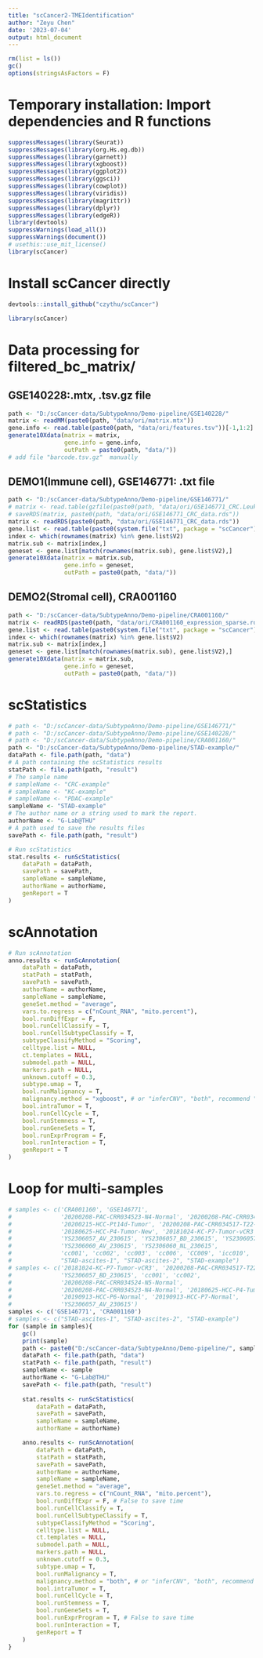 ```yaml
---
title: "scCancer2-TMEIdentification"
author: "Zeyu Chen"
date: '2023-07-04'
output: html_document
---
```


```r
rm(list = ls())
gc()
options(stringsAsFactors = F)
```

# Temporary installation: Import dependencies and R functions
```r
suppressMessages(library(Seurat))
suppressMessages(library(org.Hs.eg.db))
suppressMessages(library(garnett))
suppressMessages(library(xgboost))
suppressMessages(library(ggplot2))
suppressMessages(library(ggsci))
suppressMessages(library(cowplot))
suppressMessages(library(viridis))
suppressMessages(library(magrittr))
suppressMessages(library(dplyr))
suppressMessages(library(edgeR))
library(devtools)
suppressWarnings(load_all())
suppressWarnings(document())
# usethis::use_mit_license()
library(scCancer)
```

# Install scCancer directly
```r
devtools::install_github("czythu/scCancer")
```

```r
library(scCancer)
```


# Data processing for filtered_bc_matrix/
## GSE140228:.mtx, .tsv.gz file
```r
path <- "D:/scCancer-data/SubtypeAnno/Demo-pipeline/GSE140228/"
matrix <- readMM(paste0(path, "data/ori/matrix.mtx"))
gene.info <- read.table(paste0(path, "data/ori/features.tsv"))[-1,1:2]
generate10Xdata(matrix = matrix,
                gene.info = gene.info, 
                outPath = paste0(path, "data/"))
# add file "barcode.tsv.gz"  manually
```

## DEMO1(Immune cell), GSE146771: .txt file
```r
path <- "D:/scCancer-data/SubtypeAnno/Demo-pipeline/GSE146771/"
# matrix <- read.table(gzfile(paste0(path, "data/ori/GSE146771_CRC.Leukocyte.10x.TPM.txt.gz")))
# saveRDS(matrix, paste0(path, "data/ori/GSE146771_CRC_data.rds"))
matrix <- readRDS(paste0(path, "data/ori/GSE146771_CRC_data.rds"))
gene.list <- read.table(paste0(system.file("txt", package = "scCancer"), "/single_cell_features.tsv"))[,1:2]
index <- which(rownames(matrix) %in% gene.list$V2)
matrix.sub <- matrix[index,]
geneset <- gene.list[match(rownames(matrix.sub), gene.list$V2),]
generate10Xdata(matrix = matrix.sub,
                gene.info = geneset, 
                outPath = paste0(path, "data/"))
```

## DEMO2(Stromal cell), CRA001160
```r
path <- "D:/scCancer-data/SubtypeAnno/Demo-pipeline/CRA001160/"
matrix <- readRDS(paste0(path, "data/ori/CRA001160_expression_sparse.rds"))
gene.list <- read.table(paste0(system.file("txt", package = "scCancer"), "/single_cell_features.tsv"))[,1:2]
index <- which(rownames(matrix) %in% gene.list$V2)
matrix.sub <- matrix[index,]
geneset <- gene.list[match(rownames(matrix.sub), gene.list$V2),]
generate10Xdata(matrix = matrix.sub,
                gene.info = geneset, 
                outPath = paste0(path, "data/"))
```

# scStatistics
```r
# path <- "D:/scCancer-data/SubtypeAnno/Demo-pipeline/GSE146771/"
# path <- "D:/scCancer-data/SubtypeAnno/Demo-pipeline/GSE140228/"
# path <- "D:/scCancer-data/SubtypeAnno/Demo-pipeline/CRA001160/"
path <- "D:/scCancer-data/SubtypeAnno/Demo-pipeline/STAD-example/"
dataPath <- file.path(path, "data")
# A path containing the scStatistics results
statPath <- file.path(path, "result")
# The sample name
# sampleName <- "CRC-example"
# sampleName <- "KC-example"
# sampleName <- "PDAC-example"
sampleName <- "STAD-example"
# The author name or a string used to mark the report.
authorName <- "G-Lab@THU"
# A path used to save the results files
savePath <- file.path(path, "result")

# Run scStatistics
stat.results <- runScStatistics(
    dataPath = dataPath,
    savePath = savePath,
    sampleName = sampleName,
    authorName = authorName,
    genReport = T
)
```

# scAnnotation

```r
# Run scAnnotation
anno.results <- runScAnnotation(
    dataPath = dataPath,
    statPath = statPath,
    savePath = savePath,
    authorName = authorName,
    sampleName = sampleName,
    geneSet.method = "average",
    vars.to.regress = c("nCount_RNA", "mito.percent"),
    bool.runDiffExpr = F,
    bool.runCellClassify = T,
    bool.runCellSubtypeClassify = T,
    subtypeClassifyMethod = "Scoring",
    celltype.list = NULL,
    ct.templates = NULL,
    submodel.path = NULL,
    markers.path = NULL,
    unknown.cutoff = 0.3,
    subtype.umap = T,
    bool.runMalignancy = T,
    malignancy.method = "xgboost", # or "inferCNV", "both", recommend "both" for sample < 10000 cells
    bool.intraTumor = T,
    bool.runCellCycle = T,
    bool.runStemness = T,
    bool.runGeneSets = T,
    bool.runExprProgram = F,
    bool.runInteraction = T,
    genReport = T
)
```

# Loop for multi-samples
```r
# samples <- c('CRA001160', 'GSE146771',
#              '20200208-PAC-CRR034523-N4-Normal', '20200208-PAC-CRR034524-N5-Normal',
#              '20200215-HCC-Pt14d-Tumor', '20200208-PAC-CRR034517-T22-Tumor',
#              '20180625-HCC-P4-Tumor-New', '20181024-KC-P7-Tumor-vCR3',
#              'YS2306057_AV_230615', 'YS2306057_BD_230615', 'YS2306057_NL_230615',
#              'YS2306060_AV_230615', 'YS2306060_NL_230615',
#              'cc001', 'cc002', 'cc003', 'cc006', 'CC009', 'icc010',
#              "STAD-ascites-1", "STAD-ascites-2", "STAD-example")
# samples <- c('20181024-KC-P7-Tumor-vCR3', '20200208-PAC-CRR034517-T22-Tumor',
#              'YS2306057_BD_230615', 'cc001', 'cc002',
#              '20200208-PAC-CRR034524-N5-Normal',
#              '20200208-PAC-CRR034523-N4-Normal', '20180625-HCC-P4-Tumor-New',
#              '20190913-HCC-P6-Normal', '20190913-HCC-P7-Normal',
#              'YS2306057_AV_230615')
samples <- c('GSE146771', 'CRA001160')
# samples <- c("STAD-ascites-1", "STAD-ascites-2", "STAD-example")
for (sample in samples){
    gc()
    print(sample)
    path <- paste0("D:/scCancer-data/SubtypeAnno/Demo-pipeline/", sample)
    dataPath <- file.path(path, "data")
    statPath <- file.path(path, "result")
    sampleName <- sample
    authorName <- "G-Lab@THU"
    savePath <- file.path(path, "result")
    
    stat.results <- runScStatistics(
        dataPath = dataPath,
        savePath = savePath,
        sampleName = sampleName,
        authorName = authorName)

    anno.results <- runScAnnotation(
        dataPath = dataPath,
        statPath = statPath,
        savePath = savePath,
        authorName = authorName,
        sampleName = sampleName,
        geneSet.method = "average",
        vars.to.regress = c("nCount_RNA", "mito.percent"),
        bool.runDiffExpr = F, # False to save time
        bool.runCellClassify = T,
        bool.runCellSubtypeClassify = T,
        subtypeClassifyMethod = "Scoring",
        celltype.list = NULL,
        ct.templates = NULL,
        submodel.path = NULL,
        markers.path = NULL,
        unknown.cutoff = 0.3,
        subtype.umap = T,
        bool.runMalignancy = T,
        malignancy.method = "both", # or "inferCNV", "both", recommend "both" for sample < 10000 cells
        bool.intraTumor = T,
        bool.runCellCycle = T,
        bool.runStemness = T,
        bool.runGeneSets = T,
        bool.runExprProgram = T, # False to save time
        bool.runInteraction = T,
        genReport = T
    )
}
```


